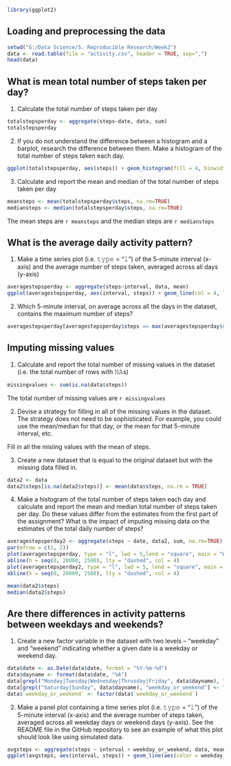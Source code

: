 ```r
library(ggplot2)
```

## Loading and preprocessing the data

```r
setwd("G:/Data Science/5. Reproducible Research/Week2")
data <- read.table(file = "activity.csv", header = TRUE, sep=",")
head(data)
```

## What is mean total number of steps taken per day?
1. Calculate the total number of steps taken per day

```r
totalstepsperday <- aggregate(steps~date, data, sum)
totalstepsperday
```


2. If you do not understand the difference between a histogram and a barplot, research the difference between them. Make a histogram of the total number of steps taken each day. 

```r
ggplot(totalstepsperday, aes(steps)) + geom_histogram(fill = 4, binwidth = 1000) + labs(title = "Total Daily Steps", x = "Steps", y = "Frequency")
```

3. Calculate and report the mean and median of the total number of steps taken per day

```r
meansteps <- mean(totalstepsperday$steps, na.rm=TRUE)
mediansteps <- median(totalstepsperday$steps, na.rm=TRUE)
```
The mean steps are `r meansteps` and the median steps are `r mediansteps`


## What is the average daily activity pattern?
1. Make a time series plot (i.e. 𝚝𝚢𝚙𝚎 = "𝚕") of the 5-minute interval (x-axis) and the average number of steps taken, averaged across all days (y-axis)

```r
averagestepsperday <- aggregate(steps~interval, data, mean)
ggplot(averagestepsperday, aes(interval, steps)) + geom_line(col = 4, lwd=1) + labs(title = "Average Daily Steps", x = "Interval", y = "Average Steps per Day")
```

2. Which 5-minute interval, on average across all the days in the dataset, contains the maximum number of steps?

```r
averagestepsperday[averagestepsperday$steps == max(averagestepsperday$steps),]
```

## Imputing missing values
1. Calculate and report the total number of missing values in the dataset (i.e. the total number of rows with 𝙽𝙰s)

```r
missingvalues <- sum(is.na(data$steps))
```
The total number of missing values are `r missingvalues`

2. Devise a strategy for filling in all of the missing values in the dataset. The strategy does not need to be sophisticated. For example, you could use the mean/median for that day, or the mean for that 5-minute interval, etc.

Fill in all the misiing values with the mean of steps. 


3. Create a new dataset that is equal to the original dataset but with the missing data filled in.

```r
data2 <- data
data2$steps[is.na(data2$steps)] <- mean(data$steps, na.rm = TRUE)
```

4. Make a histogram of the total number of steps taken each day and calculate and report the mean and median total number of steps taken per day. Do these values differ from the estimates from the first part of the assignment? What is the impact of imputing missing data on the estimates of the total daily number of steps?

```r
averagestepsperday2 <- aggregate(steps ~ date, data2, sum, na.rm=TRUE)
par(mfrow = c(1, 2))
plot(averagestepsperday, type = "l", lwd = 5,lend = "square", main = "With NAs", col = 3)
abline(h = seq(0, 20000, 2500), lty = "dashed", col = 4)
plot(averagestepsperday2, type = "l", lwd = 5, lend = "square", main = "NAs filled", col = 3)
abline(h = seq(0, 20000, 2500), lty = "dashed", col = 4)

mean(data2$steps)
median(data2$steps)
```


## Are there differences in activity patterns between weekdays and weekends?

1. Create a new factor variable in the dataset with two levels – “weekday” and “weekend” indicating whether a given date is a weekday or weekend day.

```r
data$date <- as.Date(data$date, format = "%Y-%m-%d") 
data$dayname <- format(data$date, "%A")
data[grepl("Monday|Tuesday|Wednesday|Thrusday|Friday", data$dayname), "weekday_or_weekend"] <- "weekday"
data[grepl("Saturday|Sunday", data$dayname), "weekday_or_weekend"] <- "weekend"
data$`weekday_or_weekend` <- factor(data$`weekday_or_weekend`)
```

2. Make a panel plot containing a time series plot (i.e. 𝚝𝚢𝚙𝚎 = "𝚕") of the 5-minute interval (x-axis) and the average number of steps taken, averaged across all weekday days or weekend days (y-axis). See the README file in the GitHub repository to see an example of what this plot should look like using simulated data.

```r
avgsteps <- aggregate(steps ~ interval + weekday_or_weekend, data, mean, na.rm = TRUE)
ggplot(avgsteps, aes(interval, steps)) + geom_line(aes(color = weekday_or_weekend), lwd = 1) + facet_wrap(~weekday_or_weekend) + labs(title = "Average Daily Steps by weektype",y= "No. of Steps", x = "Interval")
```

